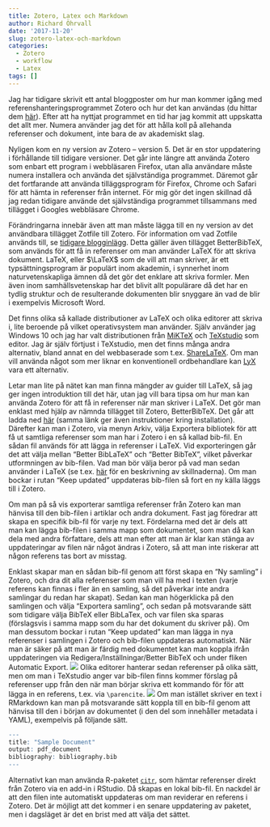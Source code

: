```yaml
---
title: Zotero, Latex och Markdown
author: Richard Öhrvall
date: '2017-11-20'
slug: zotero-latex-och-markdown
categories:
  - Zotero
  - workflow
  - Latex
tags: []
---
```

Jag har tidigare skrivit ett antal bloggposter om hur man kommer igång med referenshanteringsprogrammet Zotero och hur det kan användas (du hittar dem [här](https://richardohrvall.rbind.io/sv/categories/zotero/)). Efter att ha nyttjat programmet en tid har jag kommit att uppskatta det allt mer. Numera använder jag det för att hålla koll på allehanda referenser och dokument, inte bara de av akademiskt slag.

Nyligen kom en ny version av Zotero -- version 5. Det är en stor uppdatering i förhållande till tidigare versioner. Det går inte längre att använda Zotero som enbart ett program i webbläsaren Firefox, utan alla användare måste numera installera och använda det självständiga programmet. Däremot går det fortfarande att använda tilläggsprogram för Firefox, Chrome och Safari för att hämta in referenser från internet. För mig gör det ingen skillnad då jag redan tidigare använde det självständiga programmet tillsammans med tillägget i Googles webbläsare Chrome.

Förändringarna innebär även att man måste lägga till en ny version av det användbara tillägget Zotfile till Zotero. För information om vad Zotfile används till, se [tidigare blogginlägg](https://richardohrvall.rbind.io/sv/2016/07/01/kombinera-zotero-med-dropbox/). Detta gäller även tillägget BetterBibTeX, som används för att få in referenser om man använder LaTeX för att skriva dokument. LaTeX, eller $\LaTeX$ som de vill att man skriver, är ett typsättningsprogram är populärt inom akademin, i synnerhet inom naturvetenskapliga ämnen då det gör det enklare att skriva formler. Men även inom samhällsvetenskap har det blivit allt populärare då det har en tydlig struktur och de resulterande dokumenten blir snyggare än vad de blir i exempelvis Microsoft Word.

Det finns olika så kallade distributioner av LaTeX och olika editorer att skriva i, lite beroende på vilket operativsystem man använder. Själv använder jag Windows 10 och jag har valt distributionen från [MiKTeX](https://miktex.org/) och [TeXstudio](https://www.texstudio.org/) som editor. Jag är själv förtjust i TeXstudio, men det finns många andra alternativ, bland annat en del webbaserade som t.ex. [ShareLaTeX](https://www.sharelatex.com/). Om man vill använda något som mer liknar en konventionell ordbehandlare kan [LyX](https://www.lyx.org/) vara ett alternativ.

Letar man lite på nätet kan man finna mängder av guider till LaTeX, så jag ger ingen introduktion till det här, utan jag vill bara tipsa om hur man kan använda Zotero för att få in referenser när man skriver i LaTeX. Det gör man enklast med hjälp av nämnda tillägget till Zotero, BetterBibTeX. Det går att ladda ned [här](https://github.com/retorquere/zotero-better-bibtex) (samma länk ger även instruktioner kring installation). Därefter kan man i Zotero, via menyn Arkiv, välja Exportera bibliotek för att få ut samtliga referenser som man har i Zotero i en så kallad bib-fil. En sådan fil används för att lägga in referenser i LaTeX. Vid exporteringen går det att välja mellan "Better BibLaTeX" och "Better BibTeX", vilket påverkar utformningen av bib-filen. Vad man bör välja beror på vad man sedan använder i LaTeX (se t.ex. [här](https://tex.stackexchange.com/questions/25701/bibtex-vs-biber-and-biblatex-vs-natbib) för en beskrivning av skillnaderna). Om man bockar i rutan "Keep updated" uppdateras bib-filen så fort en ny källa läggs till i Zotero.

Om man på så vis exporterar samtliga referenser från Zotero kan man hänvisa till den bib-filen i artiklar och andra dokument. Fast jag föredrar att skapa en specifik bib-fil för varje ny text. Fördelarna med det är dels att man kan lägga bib-filen i samma mapp som dokumentet, som man då kan dela med andra författare, dels att man efter att man är klar kan stänga av uppdateringar av filen när något ändras i Zotero, så att man inte riskerar att någon referens tas bort av misstag.

Enklast skapar man en sådan bib-fil genom att först skapa en "Ny samling" i Zotero, och dra dit alla referenser som man vill ha med i texten (varje referens kan finnas i fler än en samling, så det påverkar inte andra samlingar du redan har skapat). Sedan kan man högerklicka på den samlingen och välja "Exportera samling", och sedan på motsvarande sätt som tidigare välja BibTeX eller BibLaTex, och var filen ska sparas (förslagsvis i samma mapp som du har det dokument du skriver på). Om man dessutom bockar i rutan "Keep updated" kan man lägga in nya referenser i samlingen i Zotero och bib-filen uppdateras automatiskt. När man är säker på att man är färdig med dokumentet kan man koppla ifrån uppdateringen via Redigera/Inställningar/Better BibTeX och under fliken Automatic Export.
![](/img/posts/Zotero_export.png)
Olika editorer hanterar sedan referenser på olika sätt, men om man i TeXstudio anger var bib-filen finns kommer förslag på referenser upp från den när man börjar skriva ett kommando för för att lägga in en referens, t.ex. via `\parencite`.
![](/img/posts/cite_texstudio.png)
Om man istället skriver en text i RMarkdown kan man på motsvarande sätt koppla till en bib-fil genom att hänvisa till den i början av dokumentet (i den del som innehåller metadata i YAML), exempelvis på följande sätt.
```r
---
title: "Sample Document"
output: pdf_document
bibliography: bibliography.bib
---

```
Alternativt kan man använda R-paketet [`citr`](https://cran.r-project.org/web/packages/citr/index.html), som hämtar referenser direkt från Zotero via en add-in i RStudio. Då skapas en lokal bib-fil. En nackdel är att den filen inte automatiskt uppdateras om man reviderar en referens i Zotero. Det är möjligt att det kommer i en senare uppdatering av paketet, men i dagsläget är det en brist med att välja det sättet.

